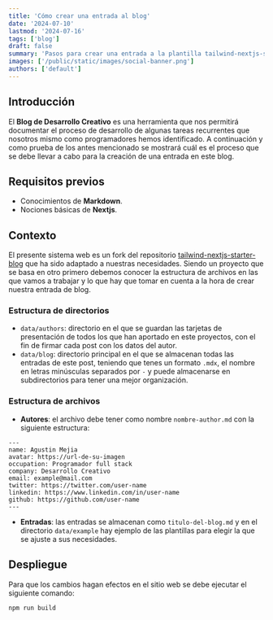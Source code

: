 ```yaml
---
title: 'Cómo crear una entrada al blog'
date: '2024-07-10'
lastmod: '2024-07-16'
tags: ['blog']
draft: false
summary: 'Pasos para crear una entrada a la plantilla tailwind-nextjs-starter-blog.'
images: ['/public/static/images/social-banner.png']
authors: ['default']
---
```


## Introducción

El **Blog de Desarrollo Creativo** es una herramienta que nos permitirá documentar el proceso de desarrollo de algunas tareas recurrentes que nosotros mismo como programadores hemos identificado. A continuación y como prueba de los antes mencionado se mostrará cuál es el proceso que se debe llevar a cabo para la creación de una entrada en este blog.

## Requisitos previos

- Conocimientos de **Markdown**.
- Nociones básicas de **Nextjs**.

## Contexto

El presente sistema web es un fork del repositorio [tailwind-nextjs-starter-blog](https://github.com/timlrx/tailwind-nextjs-starter-blog) que ha sido adaptado a nuestras necesidades. Siendo un proyecto que se basa en otro primero debemos conocer la estructura de archivos en las que vamos a trabajar y lo que hay que tomar en cuenta a la hora de crear nuestra entrada de blog.

### Estructura de directorios

- `data/authors`: directorio en el que se guardan las tarjetas de presentación de todos los que han aportado en este proyectos, con el fin de firmar cada post con los datos del autor.
- `data/blog`: directorio principal en el que se almacenan todas las entradas de este post, teniendo que tenes un formato `.mdx`, el nombre en letras minúsculas separados por `-` y puede almacenarse en subdirectorios para tener una mejor organización.

### Estructura de archivos

- **Autores**: el archivo debe tener como nombre `nombre-author.md` con la siguiente estructura:

```mdx
---
name: Agustin Mejia
avatar: https://url-de-su-imagen
occupation: Programador full stack
company: Desarrollo Creativo
email: example@mail.com
twitter: https://twitter.com/user-name
linkedin: https://www.linkedin.com/in/user-name
github: https://github.com/user-name
---
```

- **Entradas**: las entradas se almacenan como `titulo-del-blog.md` y en el directorio `data/example` hay ejemplo de las plantillas para elegir la que se ajuste a sus necesidades.

## Despliegue

Para que los cambios hagan efectos en el sitio web se debe ejecutar el siguiente comando:

```bash
npm run build
```

